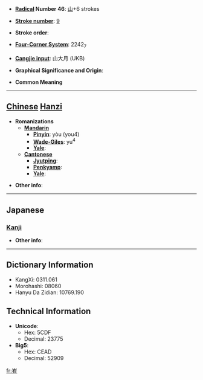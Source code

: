 * '''[[Wiktionary:Chinese radical index| Radical]] Number 46''': [[Wiktionary:Chinese radical index 山|山]]+6 strokes

* '''[[Wiktionary:Chinese total strokes index|Stroke number]]''': [[Wiktionary:Chinese total strokes index 9|9]]

* '''Stroke order''': 

* '''[[Wiktionary:Chinese four corner index|Four-Corner System]]''': 2242<sub>7</sub>

* '''[[Wiktionary:Chinese Cangjie index|Cangjie input]]''': 山大月 (UKB)

* '''Graphical Significance and Origin''': 

* '''Common Meaning'''

----

== [[Chinese]] [[Hanzi]] ==

* '''Romanizations'''
** '''[[Mandarin]]'''
*** '''[[Pinyin]]''': yòu (you4)
*** '''[[Wade-Giles]]''': yu<sup>4</sup>
*** '''[[Yale]]''': 
** '''[[Cantonese]]'''
*** '''[[Jyutping]]''':
*** '''[[Penkyamp]]''': 
*** '''[[Yale]]''': 

* '''Other info''': 

----

==Japanese==
===[[Kanji]]===
{{kanji|on readings=[[よう]] (yō), [[う]] (u)
|kun readings=
}}

* '''Other info''':  

----

== Dictionary Information ==

* KangXi: 0311.061
* Morohashi: 08060
* Hanyu Da Zidian: 10769.190

== Technical Information ==

* '''Unicode''':
** Hex: 5CDF
** Decimal: 23775
* '''Big5''':
** Hex: CEAD
** Decimal: 52909

[[fr:峟]]